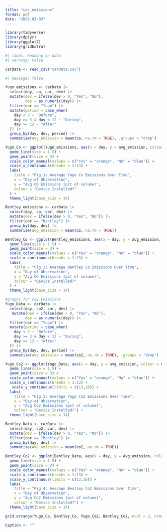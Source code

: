 ```yaml
---
title: "car_emissions"
format: pdf
date: "2025-03-03"
---
```


```r
library(tidyverse)
library(dplyr)
library(ggplot2)
library(gridExtra)
```

```r
#| label: Reading in data
#| warning: False

carData <- read_csv("carData.csv")
```

```r
#| message: false

Yugo_emissions <- carData |>
  select(day, co, car, dev) |>
  mutate(dev = ifelse(dev > 0, "Yes", "No"),
         day = as.numeric(day)) |> 
  filter(car == "Yugo") |>
  mutate(period = case_when(
    day < 3 ~ "Before",
    day >= 3 & day < 12 ~ "During",
    day >= 12 ~ "After"
  )) |>
  group_by(day, dev, period) |>
  summarise(avg_emission = mean(co, na.rm = TRUE), .groups = "drop")

Yugo_Co <- ggplot(Yugo_emissions, aes(x = day, y = avg_emission, colour = dev, group = interaction(dev, period))) +
  geom_line(size = 1.5) + 
  geom_point(size = 3) + 
  scale_color_manual(values = c("Yes" = "orange", "No" = "blue")) + 
  scale_x_continuous(breaks = 1:13) +
  labs(
    title = "Fig 1: Average Yugo Co Emissions Over Time",
    x = "Day of Observation",
    y = "Avg CO Emissions (pct of volume)",
    colour = "Device Installed?"
  ) +
  theme_light(base_size = 14)

Bentley_emissions <- carData |>
  select(day, co, car, dev) |>
  mutate(dev = ifelse(dev > 0, "Yes", "No")) |>
  filter(car == "Bentley") |>
  group_by(day, dev) |>
  summarise(avg_emission = mean(co, na.rm = TRUE))

Bentley_Co <- ggplot(Bentley_emissions, aes(x = day, y = avg_emission, colour = dev, group = dev)) +
  geom_line(size = 1.5) +
  geom_point(size = 3) +  
  scale_color_manual(values = c("Yes" = "orange", "No" = "blue")) + 
  scale_x_continuous(breaks = 1:13) +
  labs(
    title = "Fig 2: Average Bentley Co Emissions Over Time",
    x = "Day of Observation",
    y = "Avg CO Emissions (pct of volume)",
    colour = "Device Installed?"
  ) +
  theme_light(base_size = 14)

#graphs for Co2 Emissions
Yugo_Data <- carData |>
  select(day, co2, car, dev) |>
   mutate(dev = ifelse(dev > 0, "Yes", "No"),
         day = as.numeric(day)) |>
  filter(car == "Yugo") |>
  mutate(period = case_when(
    day < 3 ~ "Before",
    day >= 3 & day < 12 ~ "During",
    day >= 12 ~ "After"
  )) |>
  group_by(day, dev, period) |>
  summarise(avg_emission = mean(co2, na.rm = TRUE), .groups = "drop")

Yugo_Co2 <- ggplot(Yugo_Data, aes(x = day, y = avg_emission, colour = dev, group = interaction(dev, period))) +
  geom_line(size = 1.5) +  
  geom_point(size = 3) +
  scale_color_manual(values = c("Yes" = "orange", "No" = "blue")) +
  scale_x_continuous(breaks = 1:13) +
   scale_y_continuous(limits = c(13,16)) +
  labs(
    title = "Fig 3: Average Yugo Co2 Emissions Over Time",
    x = "Day of Observation",
    y = "Avg Co2 Emissions (pct of volume)",
    colour = "Device Installed?") +
  theme_light(base_size = 14)

Bentley_Data <- carData |>
  select(day, co2, car, dev) |>
  mutate(dev = ifelse(dev > 0, "Yes", "No")) |>
  filter(car == "Bentley") |>
  group_by(day, dev) |>
  summarise(Avg_emission = mean(co2, na.rm = TRUE))

Bentley_Co2 <- ggplot(Bentley_Data, aes(x = day, y = Avg_emission, colour = dev, group = dev)) +
  geom_line(size = 1.5) + 
  geom_point(size = 3) +
  scale_color_manual(values = c("Yes" = "orange", "No" = "blue")) +
  scale_x_continuous(breaks = 1:13) +
  scale_y_continuous(limits = c(13,16)) +
  labs(
    title = "Fig 4: Average Bentley Co2 Emissions Over Time",
    x = "Day of Observation",
    y = "Avg Co2 Emissions (pct of volume)",
    colour = "Device Installed?") +
  theme_light(base_size = 14)

grid.arrange(Yugo_Co, Bentley_Co, Yugo_Co2, Bentley_Co2, ncol = 2, nrow = 2)

Caption <- ""
```



